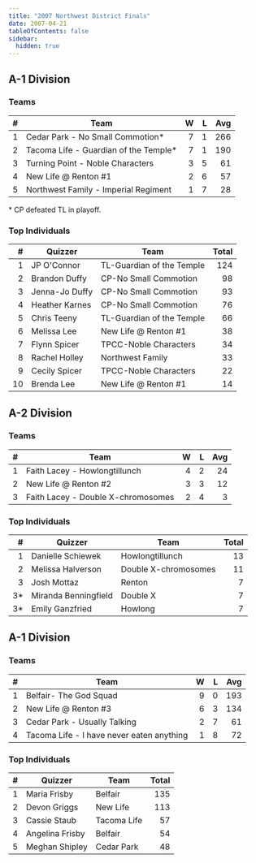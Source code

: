 ```yaml
---
title: "2007 Northwest District Finals"
date: 2007-04-21
tableOfContents: false
sidebar:
  hidden: true
---
```


## A-1 Division

### Teams

|    # | Team                                  |    W |    L |  Avg |
| ---: | ------------------------------------- | ---: | ---: | ---: |
|    1 | Cedar Park - No Small Commotion*      |    7 |    1 |  266 |
|    2 | Tacoma Life - Guardian of the Temple* |    7 |    1 |  190 |
|    3 | Turning Point - Noble Characters      |    3 |    5 |   61 |
|    4 | New Life @ Renton #1                  |    2 |    6 |   57 |
|    5 | Northwest Family - Imperial Regiment  |    1 |    7 |   28 |

\* CP defeated TL in playoff.

### Top Individuals

|    # | Quizzer        | Team                      | Total |
| ---: | -------------- | ------------------------- | ----: |
|    1 | JP O'Connor    | TL-Guardian of the Temple |   124 |
|    2 | Brandon Duffy  | CP-No Small Commotion     |    98 |
|    3 | Jenna-Jo Duffy | CP-No Small Commotion     |    93 |
|    4 | Heather Karnes | CP-No Small Commotion     |    76 |
|    5 | Chris Teeny    | TL-Guardian of the Temple |    66 |
|    6 | Melissa Lee    | New Life @ Renton #1      |    38 |
|    7 | Flynn Spicer   | TPCC-Noble Characters     |    34 |
|    8 | Rachel Holley  | Northwest Family          |    33 |
|    9 | Cecily Spicer  | TPCC-Noble Characters     |    22 |
|   10 | Brenda Lee     | New Life @ Renton #1      |    14 |

## A-2 Division

### Teams

|    # | Team                               |    W |    L |  Avg |
| ---: | ---------------------------------- | ---: | ---: | ---: |
|    1 | Faith Lacey - Howlongtillunch      |    4 |    2 |   24 |
|    2 | New Life @ Renton #2               |    3 |    3 |   12 |
|    3 | Faith Lacey - Double X-chromosomes |    2 |    4 |    3 |

### Top Individuals

|    # | Quizzer              | Team                 | Total |
| ---: | -------------------- | -------------------- | ----: |
|    1 | Danielle Schiewek    | Howlongtillunch      |    13 |
|    2 | Melissa Halverson    | Double X-chromosomes |    11 |
|    3 | Josh Mottaz          | Renton               |     7 |
|   3* | Miranda Benningfield | Double X             |     7 |
|   3* | Emily Ganzfried      | Howlong              |     7 |

## A-1 Division

### Teams

|    # | Team                                      |    W |    L |  Avg |
| ---: | ----------------------------------------- | ---: | ---: | ---: |
|    1 | Belfair- The God Squad                    |    9 |    0 |  193 |
|    2 | New Life @ Renton #3                      |    6 |    3 |  134 |
|    3 | Cedar Park - Usually Talking              |    2 |    7 |   61 |
|    4 | Tacoma Life - I have never eaten anything |    1 |    8 |   72 |

### Top Individuals

|    # | Quizzer         | Team        | Total |
| ---: | --------------- | ----------- | ----: |
|    1 | Maria Frisby    | Belfair     |   135 |
|    2 | Devon Griggs    | New Life    |   113 |
|    3 | Cassie Staub    | Tacoma Life |    57 |
|    4 | Angelina Frisby | Belfair     |    54 |
|    5 | Meghan Shipley  | Cedar Park  |    48 |

